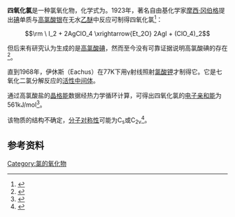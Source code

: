 {{Chembox
| Name = 
| NameEn = 
| ImageFile = 
| OtherNames = 
| Section1 = {{Chembox Identifiers
|   CASNo = 12133-63-0
|   CASNo_Ref = {{cascite|correct|CAS}}
|   PubChem = 
|   SMILES =  }}
| Section2 = {{Chembox Properties
| Cl=1 | O=4
|   Formula = 
|   MolarMass = 
|   Appearance = 
|   Density = 
|   Solubility =  }}
}}

'''四氧化氯'''是一种氯氧化物，化学式为{{chem|ClO|4}}。1923年，著名自由基化学家[[摩西·冈伯格|摩西·冈伯格]]提出[[碘|碘]]单质与[[高氯酸银|高氯酸银]]在无水[[乙醚|乙醚]]中反应可制得四氧化氯<ref>{{cite journal|last=Gomberg|first=M.|journal=Journal of the American Chemical Society|date=1 February 1923|volume=45|issue=2|pages=398–421|doi=10.1021/ja01655a017}}</ref>：

:<math>\rm \ I_2 + 2AgClO_4 \xrightarrow{Et_2O} 2AgI + (ClO_4)_2</math>

但后来有研究认为生成的是[[高氯酸碘|高氯酸碘]]，然而至今没有可靠证据说明高氯酸碘的存在<ref>{{cite journal|last=Alcock|first=N. W.|coauthors=Waddington, T. C.|title=478. The reaction between iodine and silver perchlorate|journal=Journal of the Chemical Society (Resumed)|date=1 January 1962|pages=2510|doi=10.1039/JR9620002510}}</ref>。

直到1968年，伊休斯（Eachus）在77K下用γ射线照射[[氯酸钾|氯酸钾]]才制得它。它是七氧化二氯分解反应的[[活性中间体|活性中间体]]。

通过高氯酸盐的[[晶格能|晶格能]]数据经热力学循环计算，可得出四氧化氯的[[电子亲和能|电子亲和能]]为561kJ/mol<ref name=cs>{{cite book|title=《无机化学丛书》第六卷：卤素、铜分族、锌分族|pages=P272|author=张青莲|isbn=7-03-002238-6|location=北京|publisher=科学出版社}}</ref>。

该物质的结构不确定，[[分子对称性|分子对称性]]可能为C<sub>s</sub>或C<sub>2v</sub><ref>{{cite journal|last=Kopitzky|first=Rodion|coauthors=Grothe, Hinrich, Willner, Helge|title=Chlorine Oxide Radicals ClOx (x=1-4) Studied by Matrix Isolation Spectroscopy|journal=Chemistry - A European Journal|date=16 December 2002|volume=8|issue=24|pages=5601–5621|doi=10.1002/1521-3765(20021216)8:24<5601::AID-CHEM5601>3.0.CO;2-Z}}</ref>。

== 参考资料 ==
{{reflist}}

{{Inorganic-compound-stub}}
{{氯化合物}}
{{氧化物}}

[[Category:氯的氧化物|Category:氯的氧化物]]